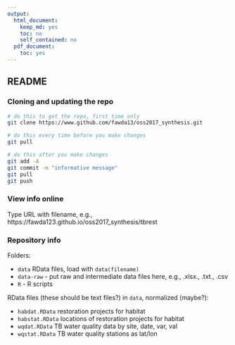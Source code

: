 ```yaml
---
output:
  html_document:
    keep_md: yes
    toc: no
    self_contained: no
  pdf_document:
    toc: yes
---
```


## README

### Cloning and updating the repo

```bash
# do this to get the repo, first time only
git clone https://www.github.com/fawda13/oss2017_synthesis.git

# do this every time before you make changes
git pull

# do this after you make changes
git add -A
git commit -m "informative message"
git pull
git push
```
### View info online

Type URL with filename, e.g., <href src="https://fawda123.github.io/oss2017_synthesis/tbrest">https://fawda123.github.io/oss2017_synthesis/tbrest</href>

### Repository info

Folders:

* `data` RData files, load with `data(filename)`
* `data-raw` - put raw and intermediate data files here, e.g., .xlsx., .txt., .csv
* `R` - R scripts

RData files (these should be text files?) in `data`, normalized (maybe?):

* `habdat.RData` restoration projects for habitat
* `habstat.RData` locations of restoration projects for habitat
* `wqdat.RData` TB water quality data by site, date, var, val
* `wqstat.RData` TB water quality stations as lat/lon